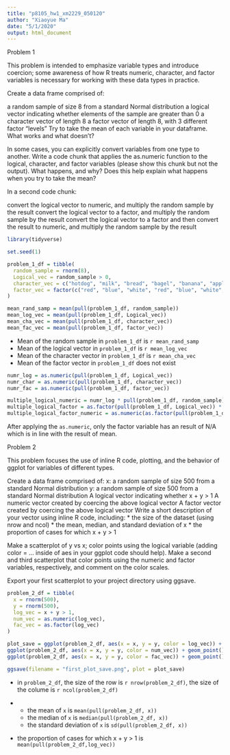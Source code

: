 ```yaml
---
title: "p8105_hw1_xm2229_050120"
author: "Xiaoyue Ma"
date: "5/1/2020"
output: html_document
---
```


Problem 1

This problem is intended to emphasize variable types and introduce coercion; some awareness of how R treats numeric, character, and factor variables is necessary for working with these data types in practice.

Create a data frame comprised of:

a random sample of size 8 from a standard Normal distribution
a logical vector indicating whether elements of the sample are greater than 0
a character vector of length 8
a factor vector of length 8, with 3 different factor “levels”
Try to take the mean of each variable in your dataframe. What works and what doesn’t?

In some cases, you can explicitly convert variables from one type to another. Write a code chunk that applies the as.numeric function to the logical, character, and factor variables (please show this chunk but not the output). What happens, and why? Does this help explain what happens when you try to take the mean?

In a second code chunk:

convert the logical vector to numeric, and multiply the random sample by the result
convert the logical vector to a factor, and multiply the random sample by the result
convert the logical vector to a factor and then convert the result to numeric, and multiply the random sample by the result

```r
library(tidyverse)

set.seed(1)

problem_1_df = tibble(
  random_sample = rnorm(8),
  Logical_vec = random_sample > 0,
  character_vec = c("hotdog", "milk", "bread", "bagel", "banana", "apple", "orange", "pear"),
  factor_vec = factor(c("red", "blue", "white", "red", "blue", "white","red", "blue"))
)

mean_rand_samp = mean(pull(problem_1_df, random_sample))
mean_log_vec = mean(pull(problem_1_df, Logical_vec))
mean_cha_vec = mean(pull(problem_1_df, character_vec))
mean_fac_vec = mean(pull(problem_1_df, factor_vec))
```
*  Mean of the random sample in `problem_1_df` is `r mean_rand_samp`
*  Mean of the logical vector in `problem_1_df` is `r mean_log_vec`
*  Mean of the character vector in `problem_1_df` is `r mean_cha_vec`
*  Mean of the factor vector in `problem_1_df` does not exist


```r
numr_log = as.numeric(pull(problem_1_df, Logical_vec))
numr_char = as.numeric(pull(problem_1_df, character_vec))
numr_fac = as.numeric(pull(problem_1_df, factor_vec))

multiple_logical_numeric = numr_log * pull(problem_1_df, random_sample)
multiple_logical_factor = as.factor(pull(problem_1_df, Logical_vec)) * pull(problem_1_df, random_sample)
multiple_logical_factor_numeric = as.numeric(as.factor(pull(problem_1_df, Logical_vec)))* pull(problem_1_df, random_sample)


```
After applying the `as.numeric`, only the factor variable has an result of N/A which is in line with the result of mean. 


Problem 2

This problem focuses the use of inline R code, plotting, and the behavior of ggplot for variables of different types.

Create a data frame comprised of:
x: a random sample of size 500 from a standard Normal distribution
y: a random sample of size 500 from a standard Normal distribution
A logical vector indicating whether x + y > 1
A numeric vector created by coercing the above logical vector
A factor vector created by coercing the above logical vector
Write a short description of your vector using inline R code, including: * the size of the dataset (using nrow and ncol) * the mean, median, and standard deviation of x * the proportion of cases for which x + y > 1

Make a scatterplot of y vs x; color points using the logical variable (adding color = ... inside of aes in your ggplot code should help). Make a second and third scatterplot that color points using the numeric and factor variables, respectively, and comment on the color scales.

Export your first scatterplot to your project directory using ggsave.


```r
problem_2_df = tibble(
  x = rnorm(500),
  y = rnorm(500),
  log_vec = x + y > 1,
  num_vec = as.numeric(log_vec),
  fac_vec = as.factor(log_vec)
)

plot_save = ggplot(problem_2_df, aes(x = x, y = y, color = log_vec)) + geom_point()
ggplot(problem_2_df, aes(x = x, y = y, color = num_vec)) + geom_point()
ggplot(problem_2_df, aes(x = x, y = y, color = fac_vec)) + geom_point()

ggsave(filename = "first_plot_save.png", plot = plot_save)
```
*   in `problem_2_df`, the size of the row is `r nrow(problem_2_df)`, the size of the colume is `r ncol(problem_2_df)`

*   
    * the mean of `x` is `mean(pull(problem_2_df, x))`
    * the median of `x` is `median(pull(problem_2_df, x))`
    * the standard deviation of `x` is `sd(pull(problem_2_df, x))`
    
*   the proportion of cases for which x + y > 1 is `mean(pull(problem_2_df,log_vec))`













